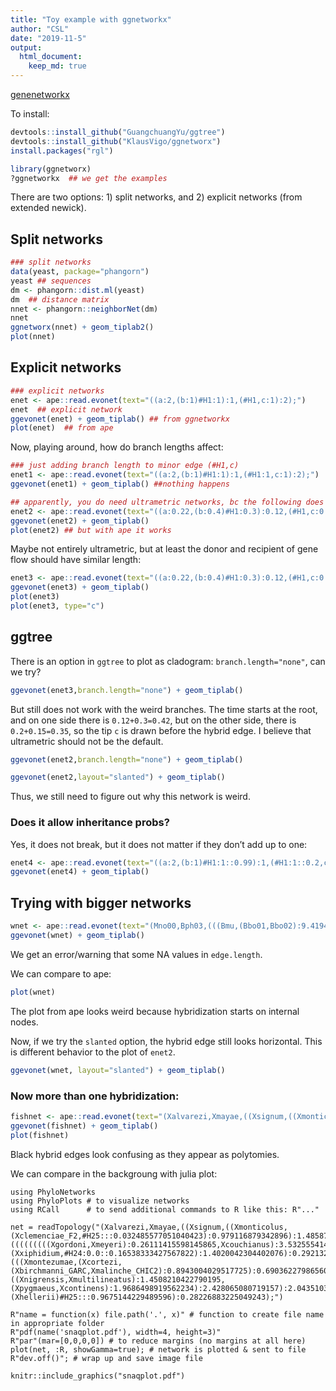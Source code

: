 ```yaml
---
title: "Toy example with ggnetworkx"
author: "CSL"
date: "2019-11-5"
output:
  html_document:
    keep_md: true
---
```


[genenetworkx](https://github.com/KlausVigo/ggnetworx)

To install:
```r
devtools::install_github("GuangchuangYu/ggtree")
devtools::install_github("KlausVigo/ggnetworx")
install.packages("rgl")
```


```r
library(ggnetworx)
?ggnetworkx  ## we get the examples
```

There are two options: 1) split networks, and 2) explicit networks (from extended newick).

## Split networks

```r
### split networks
data(yeast, package="phangorn")
yeast ## sequences
dm <- phangorn::dist.ml(yeast) 
dm  ## distance matrix
nnet <- phangorn::neighborNet(dm)
nnet
ggnetworx(nnet) + geom_tiplab2()
plot(nnet)
```

## Explicit networks

```r
### explicit networks
enet <- ape::read.evonet(text="((a:2,(b:1)#H1:1):1,(#H1,c:1):2);")
enet  ## explicit network
ggevonet(enet) + geom_tiplab() ## from ggnetworkx
plot(enet)  ## from ape
```


Now, playing around, how do branch lengths affect:
```r
### just adding branch length to minor edge (#H1,c)
enet1 <- ape::read.evonet(text="((a:2,(b:1)#H1:1):1,(#H1:1,c:1):2);")
ggevonet(enet1) + geom_tiplab() ##nothing happens

## apparently, you do need ultrametric networks, bc the following does not work
enet2 <- ape::read.evonet(text="((a:0.22,(b:0.4)#H1:0.3):0.12,(#H1,c:0.15):0.2);")
ggevonet(enet2) + geom_tiplab()
plot(enet2) ## but with ape it works
```

Maybe not entirely ultrametric, but at least the donor and recipient of gene flow should have similar length:
```r
enet3 <- ape::read.evonet(text="((a:0.22,(b:0.4)#H1:0.3):0.12,(#H1,c:0.45):0.2);")
ggevonet(enet3) + geom_tiplab()
plot(enet3)
plot(enet3, type="c")
```

## ggtree

There is an option in `ggtree` to plot as cladogram: `branch.length="none"`, can we try?

```r
ggevonet(enet3,branch.length="none") + geom_tiplab()
```

But still does not work with the weird branches. The time starts at the root, and on one side there is `0.12+0.3=0.42`, but on the other side, there is `0.2+0.15=0.35`, so the tip `c` is drawn before the hybrid edge.
I believe that ultrametric should not be the default.

```r
ggevonet(enet2,branch.length="none") + geom_tiplab()
```

```r
ggevonet(enet2,layout="slanted") + geom_tiplab()
```

Thus, we still need to figure out why this network is weird.

### Does it allow inheritance probs?

Yes, it does not break, but it does not matter if they don't add up to one:
```r
enet4 <- ape::read.evonet(text="((a:2,(b:1)#H1:1::0.99):1,(#H1:1::0.2,c:1):2);")
ggevonet(enet4) + geom_tiplab()
```
## Trying with bigger networks

```r
wnet <- ape::read.evonet(text="(Mno00,Bph03,(((Bmu,(Bbo01,Bbo02):9.41949690722463):1.6484045144986545,(Bac00,((balMys,Egl00):9.055782863234407)#H13:5.268095830633961::0.8331903627712247):1.100383484076166):0.066043783465627,((Erob02,Erob01):9.997600013276905,#H13:0.19346605673125924::0.16680963722877526):0.35164828246609625):2.146642742731017);")
ggevonet(wnet) + geom_tiplab()
```

We get an error/warning that some NA values in `edge.length`.

We can compare to ape:
```r
plot(wnet)
```

The plot from ape looks weird because hybridization starts on internal nodes.

Now, if we try the `slanted` option, the hybrid edge still looks horizontal. This is different behavior to the plot of `enet2`.
```r
ggevonet(wnet, layout="slanted") + geom_tiplab()
```

### Now more than one hybridization:

```r
fishnet <- ape::read.evonet(text="(Xalvarezi,Xmayae,((Xsignum,((Xmonticolus,(Xclemenciae_F2,#H25:::0.032485577051040423):0.979116879342896):1.4858786525152954,(((((((((Xgordoni,Xmeyeri):0.26111415598145865,Xcouchianus):3.5325554148283564,Xvariatus):0.6445452395880061,Xevelynae):0.41219807813960146,(Xxiphidium,#H24:0.0::0.16538333427567822):1.4020042304402076):0.2921320715527958,Xmilleri):0.4688709909949548,Xandersi):0.6492623942884177,Xmaculatus):1.0200542801748702,(((Xmontezumae,(Xcortezi,(Xbirchmanni_GARC,Xmalinche_CHIC2):0.8943004029517725):0.6903622798656042):0.4926275928330048,((Xnigrensis,Xmultilineatus):1.4508210422790195,(Xpygmaeus,Xcontinens):1.9686498919562234):2.428065080719157):2.0435103751744865)#H24:0.6476450483433508::0.8346166657243218):0.7816554661308311):1.9841381634366537):0.31614675520900004,(Xhellerii)#H25:::0.9675144229489596):0.28226883225049243);")
ggevonet(fishnet) + geom_tiplab()
plot(fishnet)
```

Black hybrid edges look confusing as they appear as polytomies.

We can compare in the backgroung with julia plot:
```
using PhyloNetworks
using PhyloPlots # to visualize networks
using RCall      # to send additional commands to R like this: R"..."

net = readTopology("(Xalvarezi,Xmayae,((Xsignum,((Xmonticolus,(Xclemenciae_F2,#H25:::0.032485577051040423):0.979116879342896):1.4858786525152954,(((((((((Xgordoni,Xmeyeri):0.26111415598145865,Xcouchianus):3.5325554148283564,Xvariatus):0.6445452395880061,Xevelynae):0.41219807813960146,(Xxiphidium,#H24:0.0::0.16538333427567822):1.4020042304402076):0.2921320715527958,Xmilleri):0.4688709909949548,Xandersi):0.6492623942884177,Xmaculatus):1.0200542801748702,(((Xmontezumae,(Xcortezi,(Xbirchmanni_GARC,Xmalinche_CHIC2):0.8943004029517725):0.6903622798656042):0.4926275928330048,((Xnigrensis,Xmultilineatus):1.4508210422790195,(Xpygmaeus,Xcontinens):1.9686498919562234):2.428065080719157):2.0435103751744865)#H24:0.6476450483433508::0.8346166657243218):0.7816554661308311):1.9841381634366537):0.31614675520900004,(Xhellerii)#H25:::0.9675144229489596):0.28226883225049243);")

R"name = function(x) file.path('.', x)" # function to create file name in appropriate folder
R"pdf(name('snaqplot.pdf'), width=4, height=3)"
R"par"(mar=[0,0,0,0]) # to reduce margins (no margins at all here)
plot(net, :R, showGamma=true); # network is plotted & sent to file
R"dev.off()"; # wrap up and save image file

knitr::include_graphics("snaqplot.pdf")
```

